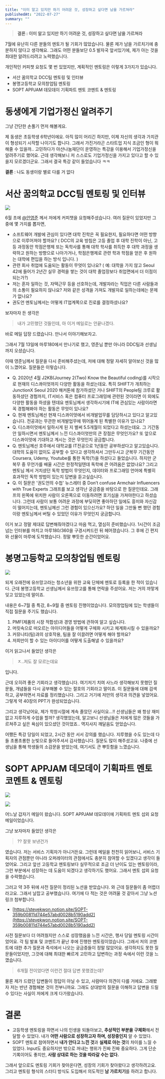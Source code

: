 ```yaml
---
title: "이미 알고 있지만 하기 어려운 것, 성장하고 싶다면 남을 가르쳐라"
publishedAt: "2022-07-27"
summary: ""
---
```


> **결론 : 이미 알고 있지만 하기 어려운 것, 성장하고 싶다면 남을 가르쳐라**

7월에 유난히 다른 분들의 멘토가 될 기회가 많았습니다. 물론 제가 남을 가르치기에 충분하지 않다고 생각해요. 그래도 어떤 분들보단 0.5 발자국 앞서있기에, 제가 아는 것을 최대한 알려드리려고 노력했습니다.

개인적인 커피챗 요청도 몇 번 있었지만, 계획적인 멘토링은 이렇게 3가지가 있습니다.

-   서산 꿈의학교 DCC팀 멘토링 및 인터뷰
-   봉명고등학교 모의창업팀 멘토링
-   SOPT APPJAM 데모데이 기획파트 멘토 코멘트 & 멘토링

# 동생에게 기업가정신 알려주기

그냥 간단한 손풀기 먼저 해볼게요.

제 동생은 초등학생 6학년이에요. 아직 많이 어리긴 하지만, 이제 자신의 생각과 가치관이 형성되기 시작할 나이기도 합니다. 그래서 가진거라곤 스타트업 지식 조금인 형이 뭐 해줄 수 있을까.. 고민하다가 아산나눔재단이 운영하는 특강을 이용해서 기업가정신을 알려주기로 했어요. 근데 생각해보니 저 스스로도 기업가정신을 가지고 있다고 할 수 있을지 모르겠더군요. 그래서 결국 특강 같이 들었습니다 ㅋㅋ

**결론** : 나도 동생이랑 별로 다를 거 없다

# 서산 꿈의학교 DCC팀 멘토링 및 인터뷰

![](https://media.disquiet.io/images/makerlog/615c5679d00fe1767e9308172f5a1704ad64d0f1ca69338a256581650428bfa3)

6월 초에 [@안영준](/@youngjun) 께서 저에게 커피챗을 요청해주셨습니다. 여러 질문이 있었지만 그 중에 몇 가지를 뽑자면,

-   소프트웨어 개발에 관심이 있다면 대학 진학은 꼭 필요한지, 필요하다면 어떤 방향으로 이루어져야 할까요? ( DCC의 교육 방침은 고등 졸업 후 대학 진학이 아닌, 고등 과정동안 학점은행제 또는 독학사를 통해 대학 학사를 취득한 후 대학 과정을 생략하고 원하는 방향으로 나아가거나, 학점은행제로 관련 학과 학점을 얻은 후 원하는 대학에 편입을 하는 방식 입니다. )
-   관련 회사 취업에 도움되는 활동이 무엇이 있나요? ( 예: 대학을 가지 않고 Seoul 42에 들어가 2년간 실무 경력을 쌓는 것이 대학 졸업장보다 취업면에서 더 이점이 되는가?)
-   저는 혼자 일하는 것, 자택근무 등을 선호하는데, 개발자라는 직업은 다른 사람들과의 소통이 필요하지 않나요? 저와 같은 성격을 가져도 개발자로 일하는데에는 문제가 없나요?
-   권도언 멘토님께서는 어떻게 IT업계쪽으로 진로를 결정하셨나요?

보자마자 든 생각은

> 내가 고민했던 것들인데, 아 이거 메일로는 안끝나겠다.

바로 메일 답장 드렸습니다. 만나서 이야기해보자고.

그래서 7월 13일에 마루180에서 만나기로 했고, 영준님 뿐만 아니라 DDC팀과 선생님까지 오셨습니다.

이때 영준님께서 질문을 다시 준비해주셨는데, 저에 대해 정말 자세히 알아보신 것을 많이 느꼈어요. 질문들은 이렇습니다.

-   Q. 2020년 4월 J2KB(Journey 2(Two) Know the Beautiful coding)를 시작으로 현재의 디스콰이엇까지 다양한 활동을 하셨는데요. 특히 SHIFT가 개최하는 JunctionX Seoul 2020 해커톤에 참가하셨던 거나 SHIFT의 People팀 크루로 활동하셨던 경험까지, IT서비스 혹은 컴퓨터 프로그래밍에 관련된 것이라면 이 외에도 다양한 활동을 하셨을 텐데요 멘토님께서 생각하시기에 IT에 관심있는 사람이라면 꼭 경험해봐야 하는 활동은 무엇이 있나요?
-   Q. 현재 멘토님께선 현재 디스콰이엇에서 비개발업무를 담당하시고 있다고 알고있습니다. 전공과는 무관한 비개발업무에 뛰어들게 된 특별한 이유가 있나요?
-   Q. 디스콰이엇에서 일하시게 된 지 벌써 5.5개월이 되었다고 하셨는데요. 그 기간동안 일하시면서 멘토님께서 느낀 디스콰이엇만의 큰 장점은 무엇인가요? 또 앞으로 디스콰이엇에 기대하고 계시는 것은 무엇인지 궁금합니다.
-   Q. 멘토님께선 호주에서 대학교를 IT전공으로 1년동안 공부하셨다고 알고있습니다. 대학의 도움이 없이도 공부할 수 있다고 생각하셔서 그만두시고 군복무 기간동안 Coursera, Udemy, Youtube를 통한 독학(?)을 하셨다고 들었습니다. 하지만 군복무 중 무언가를 배울 시간은 한정적일텐데 독학에 큰 어려움은 없었나요? 그리고 멘토님 께서 거치셨던 독학 방법이 무엇인지, 데이터와 프로그래밍 언어에 특별히 효과적인 독학 방법이 있는지 답변을 듣고싶습니다.
-   Q. 이 질문은 '권도언의 수첩' 뉴스레터 중 Don’t confuse Armchair Influencers with True Experts 그래프를 보고 생각난 궁금증을 바탕으로 한 질문인데요. 그래프의 왼쪽에 위치한 사람이 오른쪽으로 이동하려면 호기심을 가져야한다고 하셨습니다. 그런데 사람이 보통 어려운 과정에 부딪히면 좋아하던 일에도 흥미와 자신감이 떨어지는데, 멘토님께선 그런 경험이 있으신가요? 하던 일을 그만둘 뻔 했던 경험이랑 멘토님께서 버틸 수 있었던 이유가 무엇인지 궁금합니다.

이거 보고 정말 제대로 답변해줘야겠다고 마음 먹고, 열심히 준비했습니다. 1시간이 조금 넘는 인터뷰를 마치고 마루180/360을 구경시켜드린 뒤 헤어졌습니다. 그 후에 긴 편지와 선물이 마루에 도착했습니다. 정말 뿌듯한 순간이었어요.

# 봉명고등학교 모의창업팀 멘토링

![](https://media.disquiet.io/images/makerlog/18dc78a791bd1ef32442383f15c9f40570f9492ea4ca5b472742d2ef1c8b94a4)

되게 오래전에 유쓰망고라는 청소년을 위한 교육 단체에 멘토로 등록을 한 적이 있습니다. 근데 봉명고등학교 선생님께서 유쓰망고를 통해 연락을 주셨어요. 저는 거의 까맣게 잊고 있었는데 말이죠.

내용은 6~7월 중 특강, 8~9월 중 멘토링 진행이었습니다. 모의창업팀에 있는 학생들이 직접 질문을 주기도 했습니다.

1.  PMF(제품의 시장 적합성)과 경영 방법에 관하여 알고 싶습니다.
2.  머릿속으로 떠오르는 아이디어들을 어떻게 구체화 시키고 체계화시킬 수 있을까요?
3.  커뮤니티(팀)과의 상호작용, 팀을 잘 이끌려면 어떻게 해야 할까요?
4.  저희만이 할 수 있는 아이디어를 어떻게 도출해낼 수 있을까요?

이거 읽고나서 들었던 생각은

> ㅈ..저도 잘 모르는데요

입니다.

근데 오히려 좋은 기회라고 생각했습니다. 여기저기 치여 사느라 생각해보지 못했던 질문들, 개념들을 다시 공부해볼 수 있는 절호의 기회라고 말이죠. 이 질문들에 대해 검색하고, 공부하면서 자료를 정리했습니다. 그리고 거기에 저만의 생각과 의견을 넣었어요. 그렇게 약 40장의 PPT가 완성되었습니다.

그리고 생각났어요, 제가 학창시절에 계속 졸았던 사실이요...!! 선생님들은 왜 항상 재미없고 지루하게 수업을 할까? 생각했었는데, 알고보니 선생님들은 저에게 많은 것들을 가르쳐주고 싶은 욕심이 있으셨던 것이었죠.. 역지사지 깨달음도 얻었습니다.

어쨌든 특강 당일이 되었고, 2시간 동안 서서 강의를 했습니다. 지루했을 수도 있는데 다들 초롱초롱한 눈빛으로 들어주셔서 감사했습니다. 질문도 많이 해주셨고요. 나중에 선생님을 통해 학생들의 소감문을 받았는데, 여기서도 큰 뿌듯함을 느꼈습니다.

# SOPT APPJAM 데모데이 기획파트 멘토 코멘트 & 멘토링

![](https://media.disquiet.io/images/makerlog/eb3d8f03cf3962f33db929f25ced2795cfa9ac72eefcb6fe587c6e6df5bfb985)

![](https://media.disquiet.io/images/makerlog/99695692a45e1fadaa98b062acaf666261cc8e857f059b7c2cff9fa598f0ba0c)

어느날 갑자기 메일이 왔습니다. SOPT APPJAM 데모데이에 기획파트 멘토 섭외 요청 메일이었습니다.

그냥 보자마자 들었던 생각은

> ?? 잘못 보낸건가

였습니다. 저는 서비스 기획자가 아니거든요. 그런데 메일을 천천히 읽어보니, 서비스 기획자의 관점뿐만 아니라 오퍼레이터의 관점에서도 충분히 참여할 수 있겠다고 생각이 들었어요. 그리고 앞선 고등학교 멘토링보다 실무적으로 조금 더 난이도 있는 멘토링이라, 그런 부분에서 성장하는 데 도움이 되겠다고 생각하기도 했어요. 그래서 멘토 섭외 요청을 수락했습니다.

그러고 약 3주 뒤에 사전 질문이 정리된 노션을 받았습니다. 와 근데 질문들이 좀 어렵더라고요. 그래서 날잡고 공부했습니다. 여기에 다 적는 것은 어려울 것 같아서 그냥 노션 링크 첨부합니다.

-   [https://stevekwon.notion.site/SOPT-359b00811d744e57abd0028b5190add2](https://stevekwon.notion.site/SOPT-359b00811d744e57abd0028b5190add2)

사전 질문보다 더 어려웠지만 스스로 성장했음을 느낀 시간은, 행사 당일 멘토링 시간이었어요. 각 팀 발표 및 코멘트가 끝난 후에 진행한 멘토링이었습니다. 그래서 저의 코멘트에 대한 추가 질문과 즉석에서 나오는 궁금증들이 정말 많았어요. 생각하지도 못한 질문들이었지만, 그것에 대해 최대한 빠르게 고민하고 답변하는 과정 속에서 이런 것을 느꼈습니다.

> 6개월 전이었다면 이런건 절대 답변 못했겠는데?

물론 제가 드렸던 답변들이 정답이 아닐 수 있고, 사람마다 의견이 다를 거에요. 그래봤자 저는 반년 경험해본 것이 전부니까요. 그래도 상대방의 질문을 이해하고 답변을 드릴 수 있다는 사실이 저에게 크게 다가왔습니다.

# 결론

-   고등학생 멘토링을 하면서 나의 인생을 되돌아보고, **추상적인 부분을 구체화**해서 전달할 수 있었다. 내가 **어떤 사람으로 성장하고자 하며, 성장중인지** 알 수 있었다.
-   SOPT 멘토로 참여하면서 **내가 안다고 느낀 것**과 **실제로 아는 것**의 차이를 느낄 수 있었다. Input도 중요하지만 밖으로 꺼내는 행위가 진짜 진짜 중요하다. 그게 단순 기록이어도 좋지만, **사람 상대로 하는 것을 따라갈 수는 없다.**

그래서 앞으로도 멘토링 기회가 찾아온다면, 성장의 기회가 찾아왔다고 생각하려고요. 그리고 멘토링 형식의 스터디 방식도 도입해서 의도적인 **남 가르치기**를 하려고 합니다.
